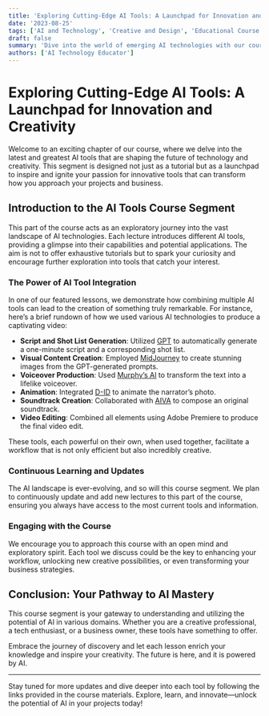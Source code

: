 ```yaml
---
title: 'Exploring Cutting-Edge AI Tools: A Launchpad for Innovation and Creativity'
date: '2023-08-25'
tags: ['AI and Technology', 'Creative and Design', 'Educational Course', 'Workflow Enhancement']
draft: false
summary: 'Dive into the world of emerging AI technologies with our course chapter that serves as an exploratory and inspirational guide to integrating AI tools into your projects and workflows.'
authors: ['AI Technology Educator']
---
```


# Exploring Cutting-Edge AI Tools: A Launchpad for Innovation and Creativity

Welcome to an exciting chapter of our course, where we delve into the latest and greatest AI tools that are shaping the future of technology and creativity. This segment is designed not just as a tutorial but as a launchpad to inspire and ignite your passion for innovative tools that can transform how you approach your projects and business.

## Introduction to the AI Tools Course Segment

This part of the course acts as an exploratory journey into the vast landscape of AI technologies. Each lecture introduces different AI tools, providing a glimpse into their capabilities and potential applications. The aim is not to offer exhaustive tutorials but to spark your curiosity and encourage further exploration into tools that catch your interest.

### The Power of AI Tool Integration

In one of our featured lessons, we demonstrate how combining multiple AI tools can lead to the creation of something truly remarkable. For instance, here’s a brief rundown of how we used various AI technologies to produce a captivating video:

- **Script and Shot List Generation**: Utilized [GPT](https://openai.com/) to automatically generate a one-minute script and a corresponding shot list.
- **Visual Content Creation**: Employed [MidJourney](https://www.midjourney.com/) to create stunning images from the GPT-generated prompts.
- **Voiceover Production**: Used [Murphy’s AI](https://murf.ai/?gclid=CjwKCAiAxvGfBhB-EiwAMPakqucyO6nm8JJhTDMsWTqBt_Au2HHMAyrf5n-4QKtCxBMJoNB-o1qEXxoCqAwQAvD_BwE) to transform the text into a lifelike voiceover.
- **Animation**: Integrated [D-ID](https://www.d-id.com/) to animate the narrator’s photo.
- **Soundtrack Creation**: Collaborated with [AIVA](https://www.aiva.ai/) to compose an original soundtrack.
- **Video Editing**: Combined all elements using Adobe Premiere to produce the final video edit.

These tools, each powerful on their own, when used together, facilitate a workflow that is not only efficient but also incredibly creative.

### Continuous Learning and Updates

The AI landscape is ever-evolving, and so will this course segment. We plan to continuously update and add new lectures to this part of the course, ensuring you always have access to the most current tools and information.

### Engaging with the Course

We encourage you to approach this course with an open mind and exploratory spirit. Each tool we discuss could be the key to enhancing your workflow, unlocking new creative possibilities, or even transforming your business strategies.

## Conclusion: Your Pathway to AI Mastery

This course segment is your gateway to understanding and utilizing the potential of AI in various domains. Whether you are a creative professional, a tech enthusiast, or a business owner, these tools have something to offer.

Embrace the journey of discovery and let each lesson enrich your knowledge and inspire your creativity. The future is here, and it is powered by AI.

---

Stay tuned for more updates and dive deeper into each tool by following the links provided in the course materials. Explore, learn, and innovate—unlock the potential of AI in your projects today!

